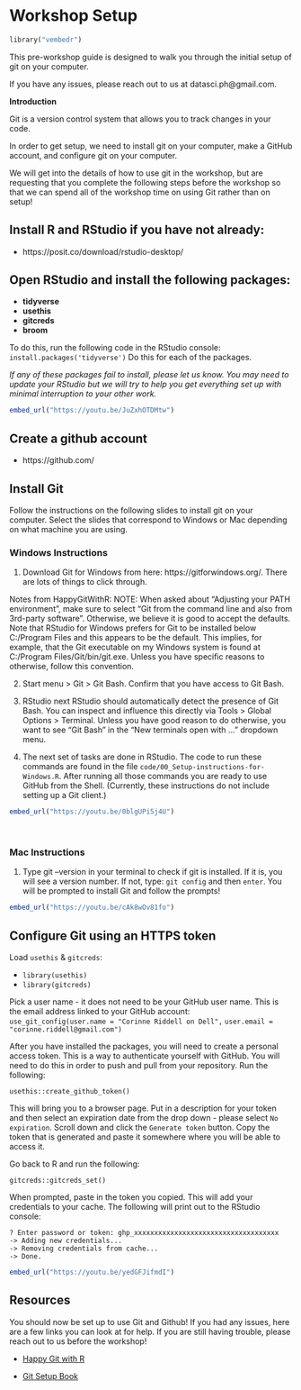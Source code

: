 # Workshop Setup

```4
library("vembedr")
```

This pre-workshop guide is designed to walk you through the initial setup of git on your computer.  

If you have any issues, please reach out to us at datasci.ph@gmail.com.   

**Introduction**  

Git is a version control system that allows you to track changes in your code.  

In order to get setup, we need to install git on your computer, make a GitHub account, and configure git on your computer.  

We will get into the details of how to use git in the workshop, but are requesting that you complete the following steps before the workshop so that we can spend all of the workshop time on using Git rather than on setup!     

## Install R and RStudio if you have not already: 
- https://posit.co/download/rstudio-desktop/  

## Open RStudio and install the following packages:   

- **tidyverse**
- **usethis**
- **gitcreds**
- **broom**

To do this, run the following code in the RStudio console:
`install.packages('tidyverse')` 
Do this for each of the packages. 

*If any of these packages fail to install, please let us know. You may need to update your RStudio but we will try to help you get everything set up with minimal interruption to your other work.*   


```r
embed_url("https://youtu.be/JuZxhOTDMtw")
```


## Create a github account  
- https://github.com/

## Install Git  

Follow the instructions on the following slides to install git on your computer. Select the slides that correspond to Windows or Mac depending on what machine you are using.  

### Windows Instructions

1) Download Git for Windows from here: https://gitforwindows.org/. There are lots of things to click through. 

Notes from HappyGitWithR:
NOTE: When asked about “Adjusting your PATH environment”, make sure to select “Git from the command line and also from 3rd-party software”. Otherwise, we believe it is good to accept the defaults.
Note that RStudio for Windows prefers for Git to be installed below C:/Program Files and this appears to be the default. This implies, for example, that the Git executable on my Windows system is found at C:/Program Files/Git/bin/git.exe. Unless you have specific reasons to otherwise, follow this convention.

2) Start menu > Git > Git Bash. Confirm that you have access to Git Bash.
 
3) RStudio next
RStudio should automatically detect the presence of Git Bash. You can inspect and influence this directly via Tools > Global Options > Terminal. Unless you have good reason to do otherwise, you want to see “Git Bash” in the “New terminals open with …” dropdown menu.

4) The next set of tasks are done in RStudio. The code to run these commands are found in the file `code/00_Setup-instructions-for-Windows.R`. After running all those commands you are ready to use GitHub from the Shell. (Currently, these instructions do not include setting up a Git client.)

```r
embed_url("https://youtu.be/0blgUPi5j4U")
```

<br> 

### Mac Instructions

1) Type git --version in your terminal to check if git is installed. If it is, you will see a version number. If not, type: 
`git config` and then `enter`. You will be prompted to install Git and follow the prompts! 

```r
embed_url("https://youtu.be/cAk8wOv81fo")
```

## Configure Git using an HTTPS token

Load `usethis` & `gitcreds`:  

- `library(usethis)`
- `library(gitcreds)`

Pick a user name - it does not need to be your GitHub user name. This is the email address linked to your GitHub account:  
`use_git_config(user.name = "Corinne Riddell on Dell",`
               `user.email = "corinne.riddell@gmail.com")`


After you have installed the packages, you will need to create a personal access token. This is a way to authenticate yourself with GitHub. You will need to do this in order to push and pull from your repository.  Run the following:   

`usethis::create_github_token()`   

This will bring you to a browser page. Put in a description for your token and then select an expiration date from the drop down - please select `No expiration`. Scroll down and click the `Generate token` button. Copy the token that is generated and paste it somewhere where you will be able to access it. 

Go back to R and run the following:  

`gitcreds::gitcreds_set()`  
  
When prompted, paste in the token you copied. This will add your credentials to your cache. The following will print out to the RStudio console:    

`? Enter password or token: ghp_xxxxxxxxxxxxxxxxxxxxxxxxxxxxxxxxxxxx`  
`-> Adding new credentials...`  
`-> Removing credentials from cache...`  
`-> Done.`  


```r
embed_url("https://youtu.be/yedGFJifmdI")
```

## Resources 

You should now be set up to use Git and Github! If you had any issues, here are a few links you can look at for help. If you are still having trouble, please reach out to us before the workshop!  

- [Happy Git with R](https://happygitwithr.com/)  

- [Git Setup Book](https://git-scm.com/book/en/v2/Getting-Started-About-Version-ControlLinks)
